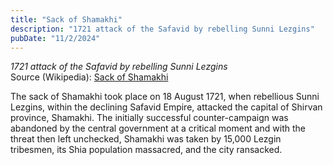 ```yaml
---
title: "Sack of Shamakhi"
description: "1721 attack of the Safavid by rebelling Sunni Lezgins"
pubDate: "11/2/2024"
---
```


*1721 attack of the Safavid by rebelling Sunni Lezgins*  
Source (Wikipedia): [Sack of Shamakhi][1]


The sack of Shamakhi took place on 18 August 1721, when rebellious Sunni Lezgins, within the declining Safavid Empire, attacked the capital of Shirvan province, Shamakhi. The initially successful counter-campaign was abandoned by the central government at a critical moment and with the threat then left unchecked, Shamakhi was taken by 15,000 Lezgin tribesmen, its Shia population massacred, and the city ransacked.

[1]: https://en.wikipedia.org/wiki/Sack_of_Shamakhi
